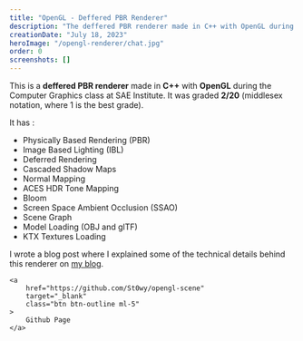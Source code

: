 ```yaml
---
title: "OpenGL - Deffered PBR Renderer"
description: "The deffered PBR renderer made in C++ with OpenGL during the Computer Graphics class at SAE Institute."
creationDate: "July 18, 2023"
heroImage: "/opengl-renderer/chat.jpg"
order: 0
screenshots: []
---
```


This is a **deffered PBR renderer** made in **C++** with **OpenGL** during the Computer Graphics class at SAE Institute.
It was graded **2/20** (middlesex notation, where 1 is the best grade).

It has :

-   Physically Based Rendering (PBR)
-   Image Based Lighting (IBL)
-   Deferred Rendering
-   Cascaded Shadow Maps
-   Normal Mapping
-   ACES HDR Tone Mapping
-   Bloom
-   Screen Space Ambient Occlusion (SSAO)
-   Scene Graph
-   Model Loading (OBJ and glTF)
-   KTX Textures Loading

I wrote a blog post where I explained some of the technical
details behind this renderer on <a href="https://blog.stowy.ch/posts/opengl-renderer/" target="_blank">my blog</a>.

    <a
        href="https://github.com/St0wy/opengl-scene"
        target="_blank"
        class="btn btn-outline ml-5"
    >
        Github Page
    </a>
